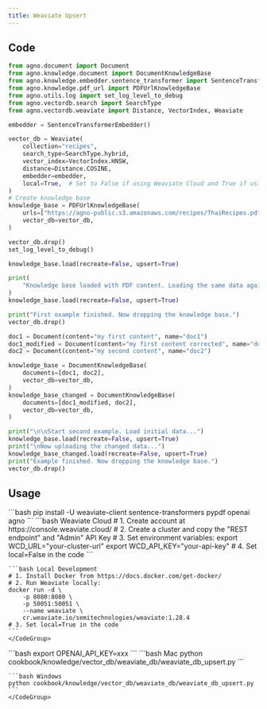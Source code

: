 ```yaml
---
title: Weaviate Upsert
---
```


## Code

```python cookbook/knowledge/vector_db/weaviate_db/weaviate_db_upsert.py
from agno.document import Document
from agno.knowledge.document import DocumentKnowledgeBase
from agno.knowledge.embedder.sentence_transformer import SentenceTransformerEmbedder
from agno.knowledge.pdf_url import PDFUrlKnowledgeBase
from agno.utils.log import set_log_level_to_debug
from agno.vectordb.search import SearchType
from agno.vectordb.weaviate import Distance, VectorIndex, Weaviate

embedder = SentenceTransformerEmbedder()

vector_db = Weaviate(
    collection="recipes",
    search_type=SearchType.hybrid,
    vector_index=VectorIndex.HNSW,
    distance=Distance.COSINE,
    embedder=embedder,
    local=True,  # Set to False if using Weaviate Cloud and True if using local instance
)
# Create knowledge base
knowledge_base = PDFUrlKnowledgeBase(
    urls=["https://agno-public.s3.amazonaws.com/recipes/ThaiRecipes.pdf"],
    vector_db=vector_db,
)

vector_db.drop()
set_log_level_to_debug()

knowledge_base.load(recreate=False, upsert=True)

print(
    "Knowledge base loaded with PDF content. Loading the same data again will not recreate it."
)
knowledge_base.load(recreate=False, upsert=True)

print("First example finished. Now dropping the knowledge base.")
vector_db.drop()

doc1 = Document(content="my first content", name="doc1")
doc1_modified = Document(content="my first content corrected", name="doc1")
doc2 = Document(content="my second content", name="doc2")

knowledge_base = DocumentKnowledgeBase(
    documents=[doc1, doc2],
    vector_db=vector_db,
)
knowledge_base_changed = DocumentKnowledgeBase(
    documents=[doc1_modified, doc2],
    vector_db=vector_db,
)

print("\n\nStart second example. Load initial data...")
knowledge_base.load(recreate=False, upsert=True)
print("\nNow uploading the changed data...")
knowledge_base_changed.load(recreate=False, upsert=True)
print("Example finished. Now dropping the knowledge base.")
vector_db.drop()
```

## Usage

<Steps>
  <Snippet file="create-venv-step.mdx" />

  <Step title="Install libraries">
    ```bash
    pip install -U weaviate-client sentence-transformers pypdf openai agno
    ```
  </Step>

  <Step title="Setup Weaviate">
    <CodeGroup>
    ```bash Weaviate Cloud
    # 1. Create account at https://console.weaviate.cloud/
    # 2. Create a cluster and copy the "REST endpoint" and "Admin" API Key
    # 3. Set environment variables:
    export WCD_URL="your-cluster-url" 
    export WCD_API_KEY="your-api-key"
    # 4. Set local=False in the code
    ```

    ```bash Local Development
    # 1. Install Docker from https://docs.docker.com/get-docker/
    # 2. Run Weaviate locally:
    docker run -d \
        -p 8080:8080 \
        -p 50051:50051 \
        --name weaviate \
        cr.weaviate.io/semitechnologies/weaviate:1.28.4
    # 3. Set local=True in the code
    ```
    </CodeGroup>
  </Step>

  <Step title="Set environment variables">
    ```bash
    export OPENAI_API_KEY=xxx
    ```
  </Step>

  <Step title="Run Agent">
    <CodeGroup>
    ```bash Mac
    python cookbook/knowledge/vector_db/weaviate_db/weaviate_db_upsert.py
    ```

    ```bash Windows
    python cookbook/knowledge/vector_db/weaviate_db/weaviate_db_upsert.py
    ```
    </CodeGroup>
  </Step>
</Steps>